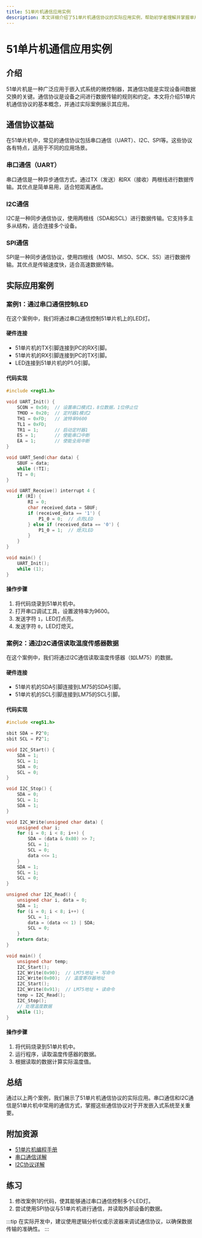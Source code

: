 ```yaml
---
title: 51单片机通信应用实例
description: 本文详细介绍了51单片机通信协议的实际应用实例，帮助初学者理解并掌握单片机通信的基本原理和实现方法。
---
```


# 51单片机通信应用实例

## 介绍

51单片机是一种广泛应用于嵌入式系统的微控制器，其通信功能是实现设备间数据交换的关键。通信协议是设备之间进行数据传输的规则和约定。本文将介绍51单片机通信协议的基本概念，并通过实际案例展示其应用。

## 通信协议基础

在51单片机中，常见的通信协议包括串口通信（UART）、I2C、SPI等。这些协议各有特点，适用于不同的应用场景。

### 串口通信（UART）

串口通信是一种异步通信方式，通过TX（发送）和RX（接收）两根线进行数据传输。其优点是简单易用，适合短距离通信。

### I2C通信

I2C是一种同步通信协议，使用两根线（SDA和SCL）进行数据传输。它支持多主多从结构，适合连接多个设备。

### SPI通信

SPI是一种同步通信协议，使用四根线（MOSI、MISO、SCK、SS）进行数据传输。其优点是传输速度快，适合高速数据传输。

## 实际应用案例

### 案例1：通过串口通信控制LED

在这个案例中，我们将通过串口通信控制51单片机上的LED灯。

#### 硬件连接

- 51单片机的TX引脚连接到PC的RX引脚。
- 51单片机的RX引脚连接到PC的TX引脚。
- LED连接到51单片机的P1.0引脚。

#### 代码实现

```c
#include <reg51.h>

void UART_Init() {
    SCON = 0x50;  // 设置串口模式1，8位数据，1位停止位
    TMOD = 0x20;  // 定时器1模式2
    TH1 = 0xFD;   // 波特率9600
    TL1 = 0xFD;
    TR1 = 1;      // 启动定时器1
    ES = 1;       // 使能串口中断
    EA = 1;       // 使能全局中断
}

void UART_Send(char data) {
    SBUF = data;
    while (!TI);
    TI = 0;
}

void UART_Receive() interrupt 4 {
    if (RI) {
        RI = 0;
        char received_data = SBUF;
        if (received_data == '1') {
            P1_0 = 0;  // 点亮LED
        } else if (received_data == '0') {
            P1_0 = 1;  // 熄灭LED
        }
    }
}

void main() {
    UART_Init();
    while (1);
}
```

#### 操作步骤

1. 将代码烧录到51单片机中。
2. 打开串口调试工具，设置波特率为9600。
3. 发送字符 `1`，LED灯点亮。
4. 发送字符 `0`，LED灯熄灭。

### 案例2：通过I2C通信读取温度传感器数据

在这个案例中，我们将通过I2C通信读取温度传感器（如LM75）的数据。

#### 硬件连接

- 51单片机的SDA引脚连接到LM75的SDA引脚。
- 51单片机的SCL引脚连接到LM75的SCL引脚。

#### 代码实现

```c
#include <reg51.h>

sbit SDA = P2^0;
sbit SCL = P2^1;

void I2C_Start() {
    SDA = 1;
    SCL = 1;
    SDA = 0;
    SCL = 0;
}

void I2C_Stop() {
    SDA = 0;
    SCL = 1;
    SDA = 1;
}

void I2C_Write(unsigned char data) {
    unsigned char i;
    for (i = 0; i < 8; i++) {
        SDA = (data & 0x80) >> 7;
        SCL = 1;
        SCL = 0;
        data <<= 1;
    }
    SDA = 1;
    SCL = 1;
    SCL = 0;
}

unsigned char I2C_Read() {
    unsigned char i, data = 0;
    SDA = 1;
    for (i = 0; i < 8; i++) {
        SCL = 1;
        data = (data << 1) | SDA;
        SCL = 0;
    }
    return data;
}

void main() {
    unsigned char temp;
    I2C_Start();
    I2C_Write(0x90);  // LM75地址 + 写命令
    I2C_Write(0x00);  // 温度寄存器地址
    I2C_Start();
    I2C_Write(0x91);  // LM75地址 + 读命令
    temp = I2C_Read();
    I2C_Stop();
    // 处理温度数据
    while (1);
}
```

#### 操作步骤

1. 将代码烧录到51单片机中。
2. 运行程序，读取温度传感器的数据。
3. 根据读取的数据计算实际温度值。

## 总结

通过以上两个案例，我们展示了51单片机通信协议的实际应用。串口通信和I2C通信是51单片机中常用的通信方式，掌握这些通信协议对于开发嵌入式系统至关重要。

## 附加资源

- [51单片机编程手册](https://example.com)
- [串口通信详解](https://example.com)
- [I2C协议详解](https://example.com)

## 练习

1. 修改案例1的代码，使其能够通过串口通信控制多个LED灯。
2. 尝试使用SPI协议与51单片机进行通信，并读取外部设备的数据。

:::tip
在实际开发中，建议使用逻辑分析仪或示波器来调试通信协议，以确保数据传输的准确性。
:::